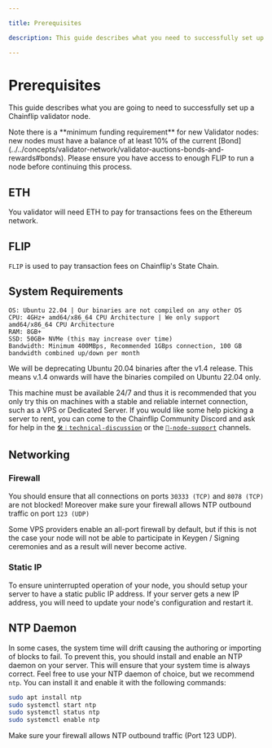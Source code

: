 ```yaml
---

title: Prerequisites

description: This guide describes what you need to successfully set up a Chainflip validator node.

---
```



# Prerequisites

This guide describes what you are going to need to successfully set up a Chainflip validator node.


<Callout type="warning">
  Note there is a **minimum funding requirement** for new Validator nodes: new nodes must have a balance of at least 10% of the current [Bond](../../concepts/validator-network/validator-auctions-bonds-and-rewards#bonds). Please ensure you have access to enough FLIP to run a node before continuing this process.
</Callout>

## ETH
You validator will need ETH to pay for transactions fees on the Ethereum network.

## FLIP
`FLIP` is used to pay transaction fees on Chainflip's State Chain.

## System Requirements

```
OS: Ubuntu 22.04 | Our binaries are not compiled on any other OS
CPU: 4GHz+ amd64/x86_64 CPU Architecture | We only support amd64/x86_64 CPU Architecture
RAM: 8GB+
SSD: 50GB+ NVMe (this may increase over time)
Bandwidth: Minimum 400MBps, Recommended 1GBps connection, 100 GB bandwidth combined up/down per month
```
<Callout type="warning">
  We will be deprecating Ubuntu 20.04 binaries after the v1.4 release. This means v.1.4 onwards will have the binaries compiled on Ubuntu 22.04 only.
</Callout>

This machine must be available 24/7 and thus it is recommended that you only try this on machines with a stable and reliable internet connection, such as a VPS or Dedicated Server. If you would like some help picking a server to rent, you can come to the Chainflip Community Discord and ask for help in the [`🛠︱technical-discussion`](https://discord.com/channels/824147014140952596/824147608377098241) or the [`💬-node-support`](https://discord.com/channels/824147014140952596/1096065647361925161) channels.

## Networking

### Firewall

You should ensure that all connections on ports `30333 (TCP)` and `8078 (TCP)` are not blocked! Moreover make sure your firewall allows NTP outbound traffic on port `123 (UDP)` 

Some VPS providers enable an all-port firewall by default, but if this is not the case your node will not be able to participate in Keygen / Signing ceremonies and as a result will never become active.

### Static IP

To ensure uninterrupted operation of your node, you should setup your server to have a static public IP address. If your server gets a new IP address, you will need to update your node's configuration and restart it.

## NTP Daemon
In some cases, the system time will drift causing the authoring or importing of blocks to fail. To prevent this, you should install and enable an NTP daemon on your server. This will ensure that your system time is always correct.
Feel free to use your NTP daemon of choice, but we recommend `ntp`. You can install it and enable it with the following commands:

```bash copy
sudo apt install ntp
sudo systemctl start ntp
sudo systemctl status ntp
sudo systemctl enable ntp
```

Make sure your firewall allows NTP outbound traffic (Port 123 UDP).
